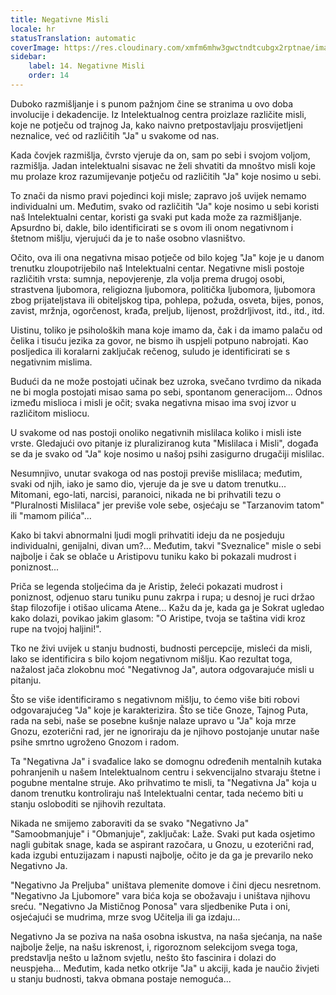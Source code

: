 ```yaml
---
title: Negativne Misli
locale: hr
statusTranslation: automatic
coverImage: https://res.cloudinary.com/xmfm6mhw3gwctndtcubgx2rptnae/image/upload/v1740468922/small_cover_tratado_de_psicologia_revolucionaria_a4c0dca4e0.webp
sidebar:
    label: 14. Negativne Misli
    order: 14
---
```

Duboko razmišljanje i s punom pažnjom čine se stranima u ovo doba involucije i dekadencije. Iz Intelektualnog centra proizlaze različite misli, koje ne potječu od trajnog Ja, kako naivno pretpostavljaju prosvijetljeni neznalice, već od različitih "Ja" u svakome od nas.

Kada čovjek razmišlja, čvrsto vjeruje da on, sam po sebi i svojom voljom, razmišlja. Jadan intelektualni sisavac ne želi shvatiti da mnoštvo misli koje mu prolaze kroz razumijevanje potječu od različitih "Ja" koje nosimo u sebi.

To znači da nismo pravi pojedinci koji misle; zapravo još uvijek nemamo individualni um. Međutim, svako od različitih "Ja" koje nosimo u sebi koristi naš Intelektualni centar, koristi ga svaki put kada može za razmišljanje. Apsurdno bi, dakle, bilo identificirati se s ovom ili onom negativnom i štetnom mišlju, vjerujući da je to naše osobno vlasništvo.

Očito, ova ili ona negativna misao potječe od bilo kojeg "Ja" koje je u danom trenutku zloupotrijebilo naš Intelektualni centar. Negativne misli postoje različitih vrsta: sumnja, nepovjerenje, zla volja prema drugoj osobi, strastvena ljubomora, religiozna ljubomora, politička ljubomora, ljubomora zbog prijateljstava ili obiteljskog tipa, pohlepa, požuda, osveta, bijes, ponos, zavist, mržnja, ogorčenost, krađa, preljub, lijenost, proždrljivost, itd., itd., itd.

Uistinu, toliko je psiholoških mana koje imamo da, čak i da imamo palaču od čelika i tisuću jezika za govor, ne bismo ih uspjeli potpuno nabrojati. Kao posljedica ili koralarni zaključak rečenog, suludo je identificirati se s negativnim mislima.

Budući da ne može postojati učinak bez uzroka, svečano tvrdimo da nikada ne bi mogla postojati misao sama po sebi, spontanom generacijom... Odnos između mislioca i misli je očit; svaka negativna misao ima svoj izvor u različitom misliocu.

U svakome od nas postoji onoliko negativnih mislilaca koliko i misli iste vrste. Gledajući ovo pitanje iz pluraliziranog kuta "Mislilaca i Misli", događa se da je svako od "Ja" koje nosimo u našoj psihi zasigurno drugačiji mislilac.

Nesumnjivo, unutar svakoga od nas postoji previše mislilaca; međutim, svaki od njih, iako je samo dio, vjeruje da je sve u datom trenutku... Mitomani, ego-lati, narcisi, paranoici, nikada ne bi prihvatili tezu o "Pluralnosti Mislilaca" jer previše vole sebe, osjećaju se "Tarzanovim tatom" ili "mamom pilića"...

Kako bi takvi abnormalni ljudi mogli prihvatiti ideju da ne posjeduju individualni, genijalni, divan um?... Međutim, takvi "Sveznalice" misle o sebi najbolje i čak se oblače u Aristipovu tuniku kako bi pokazali mudrost i poniznost...

Priča se legenda stoljećima da je Aristip, želeći pokazati mudrost i poniznost, odjenuo staru tuniku punu zakrpa i rupa; u desnoj je ruci držao štap filozofije i otišao ulicama Atene... Kažu da je, kada ga je Sokrat ugledao kako dolazi, povikao jakim glasom: "O Aristipe, tvoja se taština vidi kroz rupe na tvojoj haljini!".

Tko ne živi uvijek u stanju budnosti, budnosti percepcije, misleći da misli, lako se identificira s bilo kojom negativnom mišlju. Kao rezultat toga, nažalost jača zlokobnu moć "Negativnog Ja", autora odgovarajuće misli u pitanju.

Što se više identificiramo s negativnom mišlju, to ćemo više biti robovi odgovarajućeg "Ja" koje je karakterizira. Što se tiče Gnoze, Tajnog Puta, rada na sebi, naše se posebne kušnje nalaze upravo u "Ja" koja mrze Gnozu, ezoterični rad, jer ne ignoriraju da je njihovo postojanje unutar naše psihe smrtno ugroženo Gnozom i radom.

Ta "Negativna Ja" i svađalice lako se domognu određenih mentalnih kutaka pohranjenih u našem Intelektualnom centru i sekvencijalno stvaraju štetne i pogubne mentalne struje. Ako prihvatimo te misli, ta "Negativna Ja" koja u danom trenutku kontroliraju naš Intelektualni centar, tada nećemo biti u stanju osloboditi se njihovih rezultata.

Nikada ne smijemo zaboraviti da se svako "Negativno Ja" "Samoobmanjuje" i "Obmanjuje", zaključak: Laže. Svaki put kada osjetimo nagli gubitak snage, kada se aspirant razočara, u Gnozu, u ezoterični rad, kada izgubi entuzijazam i napusti najbolje, očito je da ga je prevarilo neko Negativno Ja.

"Negativno Ja Preljuba" uništava plemenite domove i čini djecu nesretnom. "Negativno Ja Ljubomore" vara bića koja se obožavaju i uništava njihovu sreću. "Negativno Ja Mističnog Ponosa" vara sljedbenike Puta i oni, osjećajući se mudrima, mrze svog Učitelja ili ga izdaju...

Negativno Ja se poziva na naša osobna iskustva, na naša sjećanja, na naše najbolje želje, na našu iskrenost, i, rigoroznom selekcijom svega toga, predstavlja nešto u lažnom svjetlu, nešto što fascinira i dolazi do neuspjeha... Međutim, kada netko otkrije "Ja" u akciji, kada je naučio živjeti u stanju budnosti, takva obmana postaje nemoguća...

